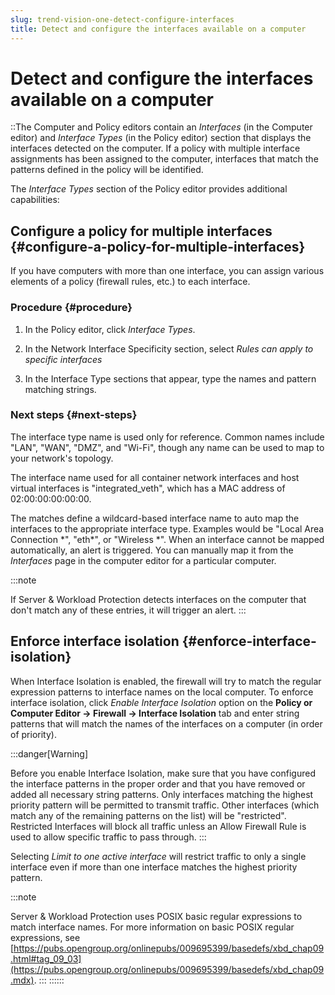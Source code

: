 ```yaml
---
slug: trend-vision-one-detect-configure-interfaces
title: Detect and configure the interfaces available on a computer
---
```

# Detect and configure the interfaces available on a computer

::The Computer and Policy editors contain an *Interfaces* (in the Computer editor) and *Interface Types* (in the Policy editor) section that displays the interfaces detected on the computer. If a policy with multiple interface assignments has been assigned to the computer, interfaces that match the patterns defined in the policy will be identified.

The *Interface Types* section of the Policy editor provides additional capabilities:

## Configure a policy for multiple interfaces {#configure-a-policy-for-multiple-interfaces}

If you have computers with more than one interface, you can assign various elements of a policy (firewall rules, etc.) to each interface.

### Procedure {#procedure}

1.  In the Policy editor, click *Interface Types*.

2.  In the Network Interface Specificity section, select *Rules can apply to specific interfaces*

3.  In the Interface Type sections that appear, type the names and pattern matching strings.

### Next steps {#next-steps}

The interface type name is used only for reference. Common names include "LAN", "WAN", "DMZ", and "Wi-Fi", though any name can be used to map to your network's topology.

The interface name used for all container network interfaces and host virtual interfaces is "integrated_veth", which has a MAC address of 02:00:00:00:00:00.

The matches define a wildcard-based interface name to auto map the interfaces to the appropriate interface type. Examples would be "Local Area Connection \*", "eth\*", or "Wireless \*". When an interface cannot be mapped automatically, an alert is triggered. You can manually map it from the *Interfaces* page in the computer editor for a particular computer.

:::note

If Server & Workload Protection detects interfaces on the computer that don't match any of these entries, it will trigger an alert.
:::

## Enforce interface isolation {#enforce-interface-isolation}

When Interface Isolation is enabled, the firewall will try to match the regular expression patterns to interface names on the local computer. To enforce interface isolation, click *Enable Interface Isolation* option on the **Policy or Computer Editor → Firewall → Interface Isolation** tab and enter string patterns that will match the names of the interfaces on a computer (in order of priority).

:::danger[Warning]

Before you enable Interface Isolation, make sure that you have configured the interface patterns in the proper order and that you have removed or added all necessary string patterns. Only interfaces matching the highest priority pattern will be permitted to transmit traffic. Other interfaces (which match any of the remaining patterns on the list) will be "restricted". Restricted Interfaces will block all traffic unless an Allow Firewall Rule is used to allow specific traffic to pass through.
:::

Selecting *Limit to one active interface* will restrict traffic to only a single interface even if more than one interface matches the highest priority pattern.

:::note

Server & Workload Protection uses POSIX basic regular expressions to match interface names. For more information on basic POSIX regular expressions, see [https://pubs.opengroup.org/onlinepubs/009695399/basedefs/xbd_chap09.html#tag_09_03](https://pubs.opengroup.org/onlinepubs/009695399/basedefs/xbd_chap09.mdx).
:::
::::::
